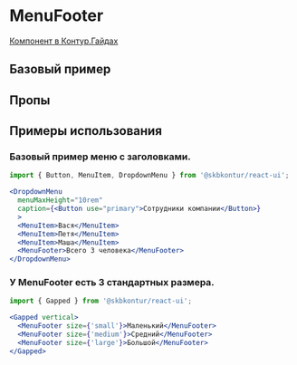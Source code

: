 
<Meta of={MenuFooterStories} />

# MenuFooter

[Компонент в Контур.Гайдах](https)

## Базовый пример
<Primary />

## Пропы
<Controls />

## Примеры использования

### Базовый пример меню с заголовками.

```jsx harmony
import { Button, MenuItem, DropdownMenu } from '@skbkontur/react-ui';

<DropdownMenu
  menuMaxHeight="10rem"
  caption={<Button use="primary">Сотрудники компании</Button>}
  >
  <MenuItem>Вася</MenuItem>
  <MenuItem>Петя</MenuItem>
  <MenuItem>Маша</MenuItem>
  <MenuFooter>Всего 3 человека</MenuFooter>
</DropdownMenu>
```

### У MenuFooter есть 3 стандартных размера.

```jsx harmony
import { Gapped } from '@skbkontur/react-ui';

<Gapped vertical>
  <MenuFooter size={'small'}>Маленький</MenuFooter>
  <MenuFooter size={'medium'}>Средний</MenuFooter>
  <MenuFooter size={'large'}>Большой</MenuFooter>
</Gapped>
```
